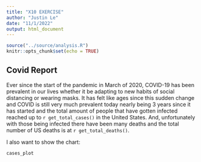 ```yaml
---
title: "X10 EXERCISE"
author: "Justin Le"
date: "11/1/2022"
output: html_document
---
```


```r
source("../source/analysis.R")
knitr::opts_chunk$set(echo = TRUE)
```

## Covid Report

Ever since the start of the pandemic in March of 2020, COVID-19 has been prevalent in our lives whether it be adapting to new habits of social distancing or wearing masks. It has felt like ages since this sudden change and COVID is still very much prevalent today nearly being 3 years since it has started and the total amount of people that have gotten infected reached up to `r get_total_cases()` in the United States. And, unfortunately with those being infected there have been many deaths and the total number of US deaths is at `r get_total_deaths()`. 

I also want to show the chart:
``` r
cases_plot
```

